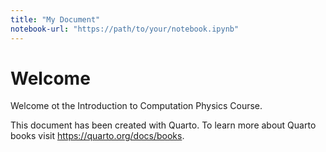 ```yaml
---
title: "My Document"
notebook-url: "https://path/to/your/notebook.ipynb"
---
```

# Welcome {.unnumbered}


Welcome ot the Introduction to Computation Physics Course.

This document has been created with Quarto. To learn more about Quarto books visit <https://quarto.org/docs/books>.
